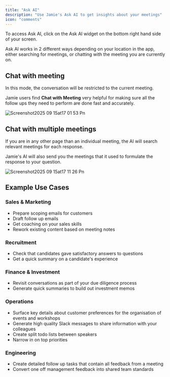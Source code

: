 ```yaml
---
title: "Ask AI"
description: "Use Jamie's Ask AI to get insights about your meetings"
icon: "comments"
---
```


To access Ask AI, click on the Ask AI widget on the bottom right hand side of your screen.

<Info>
  Ask AI works in 2 different ways depending on your location in the app, either searching for meetings, or chatting with the meeting you are currently on.
</Info>

## Chat with meeting

In this mode, the conversation will be restricted to the current meeting.

Jamie users find **Chat with Meeting** very helpful for making sure all the follow ups they need to perform are done fast and accurately.

![Screenshot2025 09 15at17 01 53 Pn](/images/Screenshot2025-09-15at17.01.53.png)

## Chat with multiple meetings

If you are in any other page than an individual meeting, the AI will search relevant meetings for each response.

Jamie's AI will also send you the meetings that it used to formulate the response to your question.

![Screenshot2025 09 15at17 11 26 Pn](/images/Screenshot2025-09-15at17.11.26.png)

## Example Use Cases

### **Sales & Marketing**

- Prepare scoping emails for customers
- Draft follow up emails
- Get coaching on your sales skills
- Rework existing content based on meeting notes

### **Recruitment**

- Check that candidates gave satisfactory answers to questions
- Get a quick summary on a candidate's experience

### **Finance & Investment**

- Revisit conversations as part of your due diligence process
- Generate quick summaries to build out investment memos

### **Operations**

- Surface key details about customer preferences for the organisation of events and workshops
- Generate high quality Slack messages to share information with your colleagues
- Create split todo lists between speakers
- Narrow in on top priorities

### **Engineering**

- Create detailed follow up tasks that contain all feedback from a meeting
- Convert one off management feedback into shared team standards
